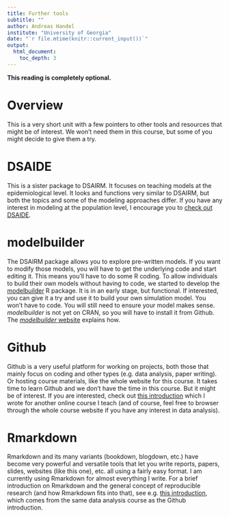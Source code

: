 ```yaml
---
title: Further tools 
subtitle: ""
author: Andreas Handel
institute: "University of Georgia"
date: "`r file.mtime(knitr::current_input())`"
output: 
  html_document:
    toc_depth: 3
---
```


**This reading is completely optional.**


# Overview
This is a very short unit with a few pointers to other tools and resources that might be of interest. We won't need them in this course, but some of you might decide to give them a try.


# DSAIDE
This is a sister package to DSAIRM. It focuses on teaching models at the epidemiological level. It looks and functions very similar to DSAIRM, but both the topics and some of the modeling approaches differ. If you have any interest in modeling at the population level, I encourage you to [check out DSAIDE](https://ahgroup.github.io/DSAIDE/).

# modelbuilder
The DSAIRM package allows you to explore pre-written models. If you want to modify those models, you will have to get the underlying code and start editing it. This means you'll have to do some R coding. To allow individuals to build their own models without having to code, we started to develop the [modelbuilder](https://ahgroup.github.io/modelbuilder/) R package. It is in an early stage, but functional. If interested, you can give it a try and use it to build your own simulation model. You won't have to code. You will still need to ensure your model makes sense. _modelbuilder_ is not yet on CRAN, so you will have to install it from Github. The [_modelbuilder_ website](https://ahgroup.github.io/modelbuilder/) explains how.


# Github
Github is a very useful platform for working on projects, both those that mainly focus on coding and other types (e.g. data analysis, paper writing). Or hosting course materials, like the whole website for this course. It takes time to learn Github and we don't have the time in this course. But it might be of interest. If you are interested, check out [this introduction](https://andreashandel.github.io/MADAcourse/Tools_Github_Introduction.html) which I wrote for another online course I teach (and of course, feel free to browser through the whole course website if you have any interest in data analysis).


# Rmarkdown
Rmarkdown and its many variants (bookdown, blogdown, etc.) have become very powerful and versatile tools that let you write reports, papers, slides, websites (like this one), etc. all using a fairly easy format. I am currently using Rmarkdown for almost everything I write. For a brief introduction on Rmarkdown and the general concept of reproducible research (and how Rmarkdown fits into that), see e.g. [this introduction](https://andreashandel.github.io/MADAcourse/Tools_Reproducibility.html), which comes from the same data analysis course as the Github introduction.




